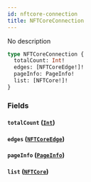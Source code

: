 ```yaml
---
id: nftcore-connection
title: NFTCoreConnection
---
```



No description

```graphql
type NFTCoreConnection {
  totalCount: Int!
  edges: [NFTCoreEdge!]!
  pageInfo: PageInfo!
  list: [NFTCore!]!
}
```


### Fields

#### `totalCount` ([`Int`](../../references/scalars/int))




#### `edges` ([`NFTCoreEdge`](../../references/objects/nftcore-edge))




#### `pageInfo` ([`PageInfo`](../../references/objects/page-info))




#### `list` ([`NFTCore`](../../references/objects/nftcore))






